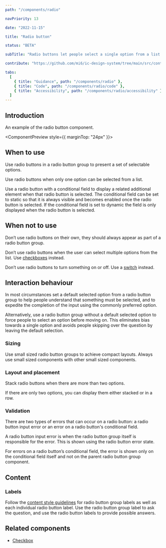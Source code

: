 ```yaml
---
path: "/components/radio"

navPriority: 13

date: "2022-11-15"

title: "Radio button"

status: "BETA"

subTitle: "Radio buttons let people select a single option from a list."

contribute: "https://github.com/mi6/ic-design-system/tree/main/src/content/structured/components/radio.mdx"

tabs:
  [
    { title: "Guidance", path: "/components/radio" },
    { title: "Code", path: "/components/radio/code" },
    { title: "Accessibility", path: "/components/radio/accessibility" },
  ]
---
```



## Introduction

An example of the radio button component.

<ComponentPreview style={{ marginTop: "24px" }}>
  <IcRadioGroup label="Add a free purchase with any hot drink.">
    <IcRadioOption value="crisps" label="Crisps" />
    <IcRadioOption
      value="cookie"
      label="Deluxe chocolate chip cookie (sold out)"
      disabled
      inactive
    />
    <IcRadioOption value="fruit" label="Banana" />
    <IcRadioOption value="No item" label="No thanks, just my coffee" />
  </IcRadioGroup>
</ComponentPreview>

## When to use

Use radio buttons in a radio button group to present a set of selectable options.

Use radio buttons when only one option can be selected from a list.

Use a radio button with a conditional field to display a related additional element when that radio button is selected. The conditional field can be set to static so that it is always visible and becomes enabled once the radio button is selected. If the conditional field is set to dynamic the field is only displayed when the radio button is selected.

## When not to use

Don’t use radio buttons on their own, they should always appear as part of a radio button group.

Don’t use radio buttons when the user can select multiple options from the list. Use [checkboxes](/components/checkboxes) instead.

<DoubleDoDontCaution>
  <DoDontCaution
    imageSrc={radioFig1}
    imageAlt="A radio button group titled ‘What are your favourite coffees?’ with two out of six radio buttons showing as selected."
    state="bad"
    caption="Don’t use a radio button group to allow multiple selected options from a list."
  />
  <DoDontCaution
    imageSrc={radioFig2}
    imageAlt="A checkbox group titled ‘What are your favourite coffees?’ with two out of six checkboxes selected."
    state="good"
    caption="Use a checkbox group to allow multiple sections from a list."
  />
</DoubleDoDontCaution>

Don’t use radio buttons to turn something on or off. Use a [switch](/components/switch) instead.

<DoubleDoDontCaution>
  <DoDontCaution
    imageSrc={radioFig3}
    imageAlt="A two option radio button group with the label ‘Turn on the coffee machine?’ with options for ‘On’ and ‘Off’."
    state="bad"
    caption="Don’t use radio buttons to turn something on or off."
  />
  <DoDontCaution
    imageSrc={radioFig4}
    imageAlt="Two switches under the heading 'equipment'. One switch is toggled on whilst the other is off."
    state="good"
    caption="Use a switch to toggle something on or off."
  />
</DoubleDoDontCaution>

## Interaction behaviour

In most circumstances set a default selected option from a radio button group to help people understand that something must be selected, and to expedite the completion of the input using the commonly preferred option.

Alternatively, use a radio button group without a default selected option to force people to select an option before moving on. This eliminates bias towards a single option and avoids people skipping over the question by leaving the default selection.

### Sizing

Use small sized radio button groups to achieve compact layouts. Always use small sized components with other small sized components.

### Layout and placement

Stack radio buttons when there are more than two options.

<DoubleDoDontCaution>
  <DoDontCaution
    imageSrc={radioFig5}
    imageAlt="A radio button group titled ‘What milk would you like?’ with three radio buttons for ‘dairy’, ‘soya’ and ‘nut’ stacked vertically."
    state="good"
    caption="Always display radio buttons as a stack when there are more than two options."
  />
</DoubleDoDontCaution>

<DoubleDoDontCaution>
  <DoDontCaution
    imageSrc={radioFig6}
    imageAlt="A radio button group asking ‘What milk would you like?’ and showing three options for ‘Dairy’, ‘Soya’  and ‘Nut’ displayed in a row."
    state="bad"
    caption="Don’t display radio button groups with more than two options in a row."
  />
</DoubleDoDontCaution>

If there are only two options, you can display them either stacked or in a row.

<DoubleDoDontCaution>
  <DoDontCaution
    imageSrc={radioFig7}
    imageAlt="A radio button group asking ‘Would you like a coffee?’ with radio buttons for ‘Yes’ and ‘No’ displayed in a row. A second radio button group asking ‘What milk would you like?’ with radio buttons for ‘Dairy’ and ‘Soya’ displayed stacked."
    state="good"
    caption="Display radio buttons as a stack or in a row when radio button groups have two options."
  />
</DoubleDoDontCaution>

### Validation

There are two types of errors that can occur on a radio button: a radio button input error or an error on a radio button's conditional field.

A radio button input error is when the radio button group itself is responsible for the error. This is shown using the radio button error state.

<DoubleDoDontCaution>
  <DoDontCaution
    imageSrc={radioFig8}
    imageAlt="A radio button group displayed with no radio button selected with an error message reading ‘Please select an option’."
    state="good"
    caption="When there’s an issue show an error message next to the entire radio button group."
  />
</DoubleDoDontCaution>

For errors on a radio button’s conditional field, the error is shown only on the conditional field itself and not on the parent radio button group component.

<DoubleDoDontCaution>
  <DoDontCaution
    imageSrc={radioFig9}
    imageAlt="A graphic showing a radio button group with four options and an error reading ‘Answer required’ displayed with an empty input field that is a conditional field of one of the radio buttons."
    state="good"
    caption="Error validation shown correctly on the field causing the error."
  />
  <DoDontCaution
    imageSrc={radioFig10}
    imageAlt="A graphic showing two error labels incorrectly applied to a radio button group. One error reading ‘Answer required’ is displayed with an empty input field that is the conditional field of a radio button. The other error, also reading ‘Answer required’ is displayed with the whole radio button group."
    state="bad"
    caption="Only display the error on the field causing it. Don’t display an error on the field as well as the radio group."
  />
</DoubleDoDontCaution>

## Content

### Labels

Follow the [content style guidelines](/styles/content-style) for radio button group labels as well as each individual radio button label. Use the radio button group label to ask the question, and use the radio button labels to provide possible answers.

## Related components

- [Checkbox](/components/checkboxes)
